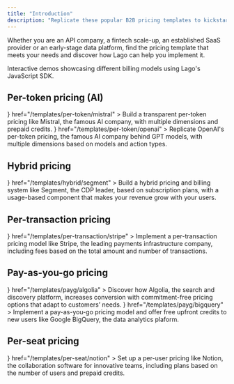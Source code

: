 ```yaml
---
title: "Introduction"
description: "Replicate these popular B2B pricing templates to kickstart your journey with Lago."
---
```


Whether you are an API company, a fintech scale-up, an established SaaS provider or an early-stage data platform, find the pricing template that meets your needs and discover how Lago can help you implement it.

<Card title="Explore Lago Billing Examples on GitHub" href="https://github.com/getlago/lago-billing-examples" icon="github">
  Interactive demos showcasing different billing models using Lago's JavaScript SDK.
</Card>

## Per-token pricing (AI)

<CardGroup cols={2}>
  <Card
    title="Mistral.ai"
    icon={
      <svg
        width="30px"
        height="30px"
        viewBox="0 0 256 233"
        version="1.1"
        xmlns="http://www.w3.org/2000/svg"
        preserveAspectRatio="xMidYMid"
      >
        <g>
          <rect
            fill="#000000"
            x="186.181818"
            y="0"
            width="46.5454545"
            height="46.5454545"
          ></rect>
          <rect
            fill="#F7D046"
            x="209.454545"
            y="0"
            width="46.5454545"
            height="46.5454545"
          ></rect>
          <rect
            fill="#000000"
            x="0"
            y="0"
            width="46.5454545"
            height="46.5454545"
          ></rect>
          <rect
            fill="#000000"
            x="0"
            y="46.5454545"
            width="46.5454545"
            height="46.5454545"
          ></rect>
          <rect
            fill="#000000"
            x="0"
            y="93.0909091"
            width="46.5454545"
            height="46.5454545"
          ></rect>
          <rect
            fill="#000000"
            x="0"
            y="139.636364"
            width="46.5454545"
            height="46.5454545"
          ></rect>
          <rect
            fill="#000000"
            x="0"
            y="186.181818"
            width="46.5454545"
            height="46.5454545"
          ></rect>
          <rect
            fill="#F7D046"
            x="23.2727273"
            y="0"
            width="46.5454545"
            height="46.5454545"
          ></rect>
          <rect
            fill="#F2A73B"
            x="209.454545"
            y="46.5454545"
            width="46.5454545"
            height="46.5454545"
          ></rect>
          <rect
            fill="#F2A73B"
            x="23.2727273"
            y="46.5454545"
            width="46.5454545"
            height="46.5454545"
          ></rect>
          <rect
            fill="#000000"
            x="139.636364"
            y="46.5454545"
            width="46.5454545"
            height="46.5454545"
          ></rect>
          <rect
            fill="#F2A73B"
            x="162.909091"
            y="46.5454545"
            width="46.5454545"
            height="46.5454545"
          ></rect>
          <rect
            fill="#F2A73B"
            x="69.8181818"
            y="46.5454545"
            width="46.5454545"
            height="46.5454545"
          ></rect>
          <rect
            fill="#EE792F"
            x="116.363636"
            y="93.0909091"
            width="46.5454545"
            height="46.5454545"
          ></rect>
          <rect
            fill="#EE792F"
            x="162.909091"
            y="93.0909091"
            width="46.5454545"
            height="46.5454545"
          ></rect>
          <rect
            fill="#EE792F"
            x="69.8181818"
            y="93.0909091"
            width="46.5454545"
            height="46.5454545"
          ></rect>
          <rect
            fill="#000000"
            x="93.0909091"
            y="139.636364"
            width="46.5454545"
            height="46.5454545"
          ></rect>
          <rect
            fill="#EB5829"
            x="116.363636"
            y="139.636364"
            width="46.5454545"
            height="46.5454545"
          ></rect>
          <rect
            fill="#EE792F"
            x="209.454545"
            y="93.0909091"
            width="46.5454545"
            height="46.5454545"
          ></rect>
          <rect
            fill="#EE792F"
            x="23.2727273"
            y="93.0909091"
            width="46.5454545"
            height="46.5454545"
          ></rect>
          <rect
            fill="#000000"
            x="186.181818"
            y="139.636364"
            width="46.5454545"
            height="46.5454545"
          ></rect>
          <rect
            fill="#EB5829"
            x="209.454545"
            y="139.636364"
            width="46.5454545"
            height="46.5454545"
          ></rect>
          <rect
            fill="#000000"
            x="186.181818"
            y="186.181818"
            width="46.5454545"
            height="46.5454545"
          ></rect>
          <rect
            fill="#EB5829"
            x="23.2727273"
            y="139.636364"
            width="46.5454545"
            height="46.5454545"
          ></rect>
          <rect
            fill="#EA3326"
            x="209.454545"
            y="186.181818"
            width="46.5454545"
            height="46.5454545"
          ></rect>
          <rect
            fill="#EA3326"
            x="23.2727273"
            y="186.181818"
            width="46.5454545"
            height="46.5454545"
          ></rect>
        </g>
      </svg>
    }
    href="/templates/per-token/mistral"
  >
    Build a transparent per-token pricing like Mistral, the famous AI company,
    with multiple dimensions and prepaid credits.
  </Card>
  <Card
    title="OpenAI"
    icon={
      <svg
        width="30px"
        height="30px"
        viewBox="0 0 512 512"
        xmlns="http://www.w3.org/2000/svg"
        fill-rule="evenodd"
        clip-rule="evenodd"
        stroke-linejoin="round"
        stroke-miterlimit="2"
      >
        <path
          d="M474.123 209.81c11.525-34.577 7.569-72.423-10.838-103.904-27.696-48.168-83.433-72.94-137.794-61.414a127.14 127.14 0 00-95.475-42.49c-55.564 0-104.936 35.781-122.139 88.593-35.781 7.397-66.574 29.76-84.637 61.414-27.868 48.167-21.503 108.72 15.826 150.007-11.525 34.578-7.569 72.424 10.838 103.733 27.696 48.34 83.433 73.111 137.966 61.585 24.084 27.18 58.833 42.835 95.303 42.663 55.564 0 104.936-35.782 122.139-88.594 35.782-7.397 66.574-29.76 84.465-61.413 28.04-48.168 21.676-108.722-15.654-150.008v-.172zm-39.567-87.218c11.01 19.267 15.139 41.803 11.354 63.65-.688-.516-2.064-1.204-2.924-1.72l-101.152-58.49a16.965 16.965 0 00-16.687 0L206.621 194.5v-50.232l97.883-56.597c45.587-26.32 103.732-10.666 130.052 34.921zm-227.935 104.42l49.888-28.9 49.887 28.9v57.63l-49.887 28.9-49.888-28.9v-57.63zm23.223-191.81c22.364 0 43.867 7.742 61.07 22.02-.688.344-2.064 1.204-3.097 1.72L186.666 117.26c-5.161 2.925-8.258 8.43-8.258 14.45v136.934l-43.523-25.116V130.333c0-52.64 42.491-95.13 95.131-95.302l-.172.172zM52.14 168.697c11.182-19.268 28.557-34.062 49.544-41.803V247.14c0 6.02 3.097 11.354 8.258 14.45l118.354 68.295-43.695 25.288-97.711-56.425c-45.415-26.32-61.07-84.465-34.75-130.052zm26.665 220.71c-11.182-19.095-15.139-41.802-11.354-63.65.688.516 2.064 1.204 2.924 1.72l101.152 58.49a16.965 16.965 0 0016.687 0l118.354-68.467v50.232l-97.883 56.425c-45.587 26.148-103.732 10.665-130.052-34.75h.172zm204.54 87.39c-22.192 0-43.867-7.741-60.898-22.02a62.439 62.439 0 003.097-1.72l101.152-58.317c5.16-2.924 8.429-8.43 8.257-14.45V243.527l43.523 25.116v113.022c0 52.64-42.663 95.303-95.131 95.303v-.172zM461.22 343.303c-11.182 19.267-28.729 34.061-49.544 41.63V264.687c0-6.021-3.097-11.526-8.257-14.45L284.893 181.77l43.523-25.116 97.883 56.424c45.587 26.32 61.07 84.466 34.75 130.053l.172.172z"
          fill-rule="nonzero"
        />
      </svg>
    }
    href="/templates/per-token/openai"
  >
    Replicate OpenAI's per-token pricing, the famous AI company behind GPT
    models, with multiple dimensions based on models and action types.
  </Card>
</CardGroup>

## Hybrid pricing

<CardGroup cols={2}>
  <Card
    title="Segment"
    icon={
      <svg
        width="35"
        height="35"
        enable-background="new 0 0 1024 1024"
        viewBox="0 0 1024 1024"
        xmlns="http://www.w3.org/2000/svg"
      >
        <circle cx="512" cy="512" fill="#52bd94" r="512" />
        <path
          d="m346.8 654.5c-16 0-29 13-29 29s13 29 29 29 29-13 29-29-13-29-29-29zm319.9-350.5c-16 0-29.1 12.9-29.1 29 0 16 12.9 29.1 29 29.1 16 0 29.1-12.9 29.1-29 0 0 0 0 0-.1 0-16-13-29-29-29zm-210.1 117.2v35.6c0 5.3 4.3 9.7 9.7 9.7h287.4c5.3 0 9.7-4.3 9.7-9.7v-35.6c0-5.3-4.4-9.7-9.7-9.7h-287.4c-5.4.1-9.7 4.4-9.7 9.7zm110.6 164.1v-35.5c0-5.3-4.3-9.7-9.7-9.7h-287.4c-5.3 0-9.7 4.3-9.7 9.7v35.5c0 5.3 4.3 9.7 9.7 9.7h287.4c5.4 0 9.7-4.3 9.7-9.7zm194-47.8c-1.6-2-3.8-3.3-6.4-3.6l-35.3-3.6c-5.2-.6-9.9 3.1-10.6 8.3-14.8 110.2-116.3 187.6-226.5 172.7-15.3-2.1-30.3-5.9-44.7-11.3-4.9-1.9-10.4.4-12.3 5.3l-13.5 32.7c-1 2.4-1 5.1 0 7.5s3 4.4 5.5 5.3c131.9 50.9 280.2-14.8 331.1-146.7 7.4-19.1 12.4-39 15-59.3.3-2.7-.5-5.3-2.3-7.3zm-498.7-81.6c-1.4-2.2-1.8-4.9-1.1-7.4 29-113.3 131.1-192.5 248-192.4 28.6 0 57.1 4.7 84.1 14.2 5 1.6 7.8 7 6.2 12-.1.2-.2.5-.3.7l-12.7 33.2c-1.8 4.9-7.2 7.5-12.1 5.7-21-7.2-43.1-10.8-65.3-10.8-46-.2-90.6 15.5-126.3 44.5-33.5 27.1-57.4 64.2-68.4 105.8-1.1 4.2-4.9 7.2-9.3 7.2-.7.1-1.5.1-2.2 0l-34.6-7.9c-2.6-.8-4.7-2.5-6-4.8z"
          fill="#fff"
        />
      </svg>
    }
    href="/templates/hybrid/segment"
  >
    Build a hybrid pricing and billing system like Segment, the CDP leader,
    based on subscription plans, with a usage-based component that makes your
    revenue grow with your users.
  </Card>
</CardGroup>

## Per-transaction pricing

<CardGroup cols={2}>
  <Card
    title="Stripe"
    icon={
      <svg
        width="30"
        height="30"
        viewBox="0 0 40 40"
        fill="none"
        xmlns="http://www.w3.org/2000/svg"
      >
        <rect width="40" height="40" rx="12" fill="#6772E5" />
        <path
          d="M18.5779 15.956C18.5779 15.099 19.2834 14.7692 20.4521 14.7692C22.1276 14.7692 24.2441 15.2748 25.9197 16.1759V11.011C24.0898 10.2857 22.282 10 20.4521 10C15.9764 10 13 12.3297 13 16.22C13 22.2857 21.3779 21.3188 21.3779 23.9343C21.3779 24.9451 20.4961 25.2748 19.2614 25.2748C17.4316 25.2748 15.0945 24.5275 13.2425 23.5166V28.7474C15.2929 29.6265 17.3654 30 19.2614 30C23.8472 30 27 27.7364 27 23.8023C26.978 17.2529 18.5779 18.4176 18.5779 15.956Z"
          fill="white"
        />
      </svg>
    }
    href="/templates/per-transaction/stripe"
  >
    Implement a per-transaction pricing model like Stripe, the leading payments
    infrastructure company, including fees based on the total amount and number
    of transactions.
  </Card>
</CardGroup>

## Pay-as-you-go pricing

<CardGroup cols={2}>
  <Card
    title="Algolia"
    icon={
      <svg
        width="30"
        height="30"
        viewBox="0 0 40 40"
        fill="none"
        xmlns="http://www.w3.org/2000/svg"
      >
        <path
          d="M5.26659 0H34.7331C37.633 0 40.0004 2.35498 40.0004 5.2666V34.735C40.0004 37.635 37.6451 40 34.7331 40H5.26659C2.3666 40 0 37.6466 0 34.735V5.25337C0 2.35498 2.35326 0 5.26659 0Z"
          fill="#5468FF"
        />
        <path
          d="M24.1681 8.92938V7.55774C24.1681 7.09739 23.9852 6.65605 23.6588 6.33069C23.3335 6.00534 22.8919 5.82265 22.4311 5.82275H18.3831C17.9229 5.82265 17.4813 6.00534 17.1557 6.33069C16.83 6.65605 16.6468 7.09739 16.6465 7.55774V8.96606C16.6465 9.12278 16.7915 9.23271 16.9498 9.19603C18.095 8.86542 19.2812 8.6982 20.473 8.69941C21.6279 8.69941 22.7717 8.85603 23.876 9.15935C24.0236 9.19603 24.1681 9.08772 24.1681 8.92938ZM13.0732 10.7244L12.3814 10.0328C12.2203 9.87149 12.029 9.74347 11.8183 9.65628C11.6078 9.56898 11.3819 9.52401 11.154 9.52401C10.926 9.52401 10.7002 9.56898 10.4896 9.65628C10.279 9.74347 10.0876 9.87149 9.92652 10.0328L9.0998 10.8578C8.93824 11.0183 8.80992 11.2094 8.72241 11.4198C8.63491 11.6301 8.58984 11.8558 8.58984 12.0836C8.58984 12.3114 8.63491 12.537 8.72241 12.7474C8.80992 12.9578 8.93824 13.1488 9.0998 13.3094L9.77982 13.9893C9.88985 14.0978 10.0482 14.0727 10.1448 13.9644C10.546 13.4134 10.989 12.8941 11.4698 12.4111C11.9547 11.9246 12.4786 11.4786 13.0365 11.0777C13.1578 11.0044 13.1699 10.8344 13.0732 10.7244ZM20.4608 15.0794V21.0128C20.4608 21.1827 20.6447 21.3044 20.8013 21.2194L26.0757 18.4894C26.196 18.4294 26.2323 18.2827 26.1727 18.1628C25.0795 16.2444 23.0495 14.9344 20.7043 14.8494C20.5831 14.8494 20.4608 14.946 20.4608 15.0794ZM20.4608 29.3728C16.0628 29.3728 12.4895 25.8044 12.4895 21.4127C12.4895 17.0211 16.0628 13.4544 20.4608 13.4544C24.8612 13.4544 28.433 17.0211 28.433 21.4127C28.433 25.8044 24.8733 29.3728 20.4608 29.3728ZM20.4608 10.106C14.2144 10.106 9.1478 15.1661 9.1478 21.4127C9.1478 27.6611 14.2144 32.7095 20.4608 32.7095C26.7082 32.7095 31.7745 27.6494 31.7745 21.4011C31.7745 15.1527 26.7194 10.106 20.4608 10.106Z"
          fill="white"
        />
      </svg>
    }
    href="/templates/payg/algolia"
  >
    Discover how Algolia, the search and discovery platform, increases
    conversion with commitment-free pricing options that adapt to customers’
    needs.
  </Card>
    <Card
    title="Google BigQuery"
    icon={
      <svg
        width="30"
        height="30"
        viewBox="0 0 40 40"
        fill="none"
        xmlns="http://www.w3.org/2000/svg"
      >
<path d="M36.5364 20.2896C36.5364 19.0685 36.4268 17.8943 36.2233 16.7671H20.0039V23.4364H29.2721C28.8651 25.5813 27.6439 27.3973 25.8122 28.6185V32.9551H31.4013C34.6577 29.9492 36.5364 25.5343 36.5364 20.2896Z" fill="#4285F4"/>
<path d="M20.0068 37.1177C24.6565 37.1177 28.5548 35.5834 31.4041 32.9533L25.815 28.6166C24.2808 29.6499 22.3238 30.2761 20.0068 30.2761C15.5292 30.2761 11.7249 27.2546 10.3628 23.1841H4.63281V27.6303C7.4665 33.2507 13.2748 37.1177 20.0068 37.1177Z" fill="#34A853"/>
<path d="M10.3625 23.1695C10.0181 22.1363 9.81459 21.0403 9.81459 19.8975C9.81459 18.7546 10.0181 17.6587 10.3625 16.6254V12.1792H4.63253C3.45835 14.4962 2.78516 17.1108 2.78516 19.8975C2.78516 22.6842 3.45835 25.2987 4.63253 27.6158L9.09442 24.1402L10.3625 23.1695Z" fill="#FBBC05"/>
<path d="M20.0068 9.53349C22.543 9.53349 24.7974 10.4102 26.5978 12.101L31.5294 7.16947C28.5391 4.38275 24.6565 2.67627 20.0068 2.67627C13.2748 2.67627 7.4665 6.54324 4.63281 12.1793L10.3628 16.6255C11.7249 12.555 15.5292 9.53349 20.0068 9.53349Z" fill="#EA4335"/>
        <path
        />
      </svg>
    }
    href="/templates/payg/bigquery"
  >
    Implement a pay-as-you-go pricing model and offer free upfront credits to new users like Google BigQuery, the data analytics plaform.
  </Card>
</CardGroup>

## Per-seat pricing

<CardGroup cols={2}>
  <Card
    title="Notion"
    icon={
      <svg
        width="30"
        height="30"
        viewBox="0 0 39 40"
        fill="none"
        xmlns="http://www.w3.org/2000/svg"
      >
        <path
          d="M3.07472 1.72564L25.2075 0.0908753C27.9262 -0.14232 28.6246 0.0148767 30.3342 1.25765L37.3993 6.23476C38.5644 7.09074 38.9524 7.32394 38.9524 8.25592V35.5526C38.9524 37.2634 38.3312 38.2753 36.1565 38.4297L10.4546 39.9865C8.82261 40.0637 8.04543 39.8305 7.19064 38.7413L1.98794 31.9759C1.05476 30.7307 0.667969 29.7987 0.667969 28.7091V4.44559C0.667969 3.04682 1.28916 1.88044 3.07472 1.72564Z"
          fill="white"
        />
        <path
          fill-rule="evenodd"
          clip-rule="evenodd"
          d="M25.2075 0.0912753L3.07472 1.72604C1.28916 1.88044 0.667969 3.04722 0.667969 4.44559V28.7091C0.667969 29.7983 1.05476 30.7303 1.98794 31.9759L7.19064 38.7409C8.04543 39.8301 8.82261 40.0637 10.4546 39.9861L36.1569 38.4301C38.33 38.2753 38.9528 37.2634 38.9528 35.553V8.25632C38.9528 7.37233 38.6036 7.11754 37.5757 6.36315L30.3342 1.25765C28.625 0.0148767 27.9262 -0.14232 25.2075 0.0908753V0.0912753ZM11.0358 7.80953C8.93701 7.95072 8.46102 7.98272 7.26904 7.01354L4.2387 4.60319C3.93071 4.29119 4.0855 3.902 4.86149 3.8244L26.1383 2.26963C27.925 2.11364 28.8554 2.73642 29.5542 3.28041L33.2033 5.92436C33.3593 6.00316 33.7473 6.46835 33.2805 6.46835L11.3078 7.79113L11.0358 7.80953ZM8.58902 35.3198V12.147C8.58902 11.1351 8.89981 10.6683 9.83019 10.5899L35.0673 9.1123C35.9233 9.0351 36.3101 9.57909 36.3101 10.5895V33.6078C36.3101 34.6198 36.1541 35.4758 34.7569 35.553L10.6066 36.953C9.2094 37.0302 8.58942 36.565 8.58942 35.3198H8.58902ZM32.4286 13.3894C32.5834 14.0894 32.4286 14.7894 31.7286 14.8694L30.5646 15.1002V32.2091C29.5538 32.753 28.6234 33.0638 27.8458 33.0638C26.6031 33.0638 26.2927 32.6746 25.3619 31.5091L17.75 19.5333V31.1199L20.158 31.6651C20.158 31.6651 20.158 33.065 18.2152 33.065L12.8593 33.3758C12.7033 33.0638 12.8593 32.2867 13.4021 32.1319L14.8009 31.7439V16.4242L12.8597 16.267C12.7037 15.567 13.0917 14.5562 14.1797 14.4778L19.9264 14.091L27.8462 26.2216V15.4898L25.8275 15.2578C25.6715 14.4006 26.2927 13.7778 27.0687 13.7018L32.4286 13.3894Z"
          fill="black"
        />
      </svg>
    }
    href="/templates/per-seat/notion"
  >
    Set up a per-user pricing like Notion, the collaboration software for
    innovative teams, including plans based on the number of users and prepaid
    credits.
  </Card>
</CardGroup>
